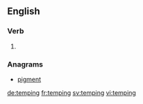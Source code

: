 ==English==

===Verb===
{{head|en}}

# {{present participle of|temp}}

===Anagrams===
* [[pigment#English|pigment]]

[[de:temping]]
[[fr:temping]]
[[sv:temping]]
[[vi:temping]]
